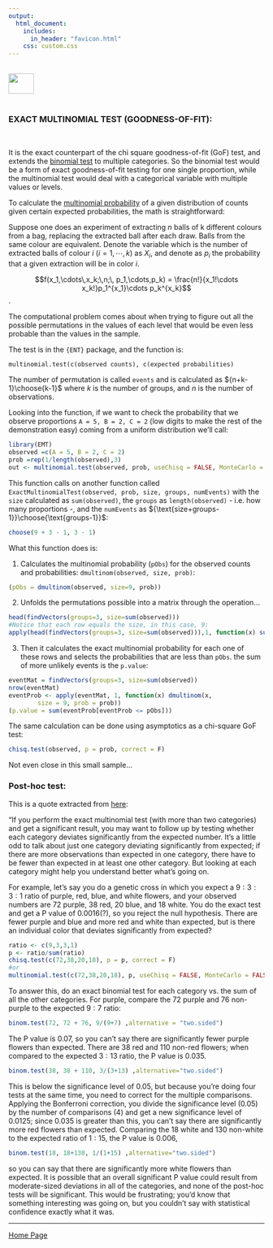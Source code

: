 ```yaml
---
output: 
  html_document:
    includes:
      in_header: "favicon.html" 
    css: custom.css
---
```


<br>
<a href="http://rinterested.github.io/statistics/index.html">
<img HEIGHT="40" WIDTH="50" src="https://cloud.githubusercontent.com/assets/9312897/10556783/a27a26fa-745c-11e5-9b1a-2d5bd737387a.PNG"></a>
<br><br>

### EXACT MULTINOMIAL TEST (GOODNESS-OF-FIT):
<br>

It is the exact counterpart of the chi square goodness-of-fit (GoF) test, and extends the [binomial test](http://rinterested.github.io/statistics/sample_proportion_to_population.html) to multiple categories. So the binomial test would be a form of exact goodness-of-fit testing for one single proportion, while the multinomial test would deal with a categorical variable with multiple values or levels.

To calculate the [multinomial probability](https://en.wikipedia.org/wiki/Multinomial_distribution) of a given distribution of counts given certain expected probabilities, the math is straightforward:


Suppose one does an experiment of extracting $n$ balls of k different colours from a bag, replacing the extracted ball after each draw. Balls from the same colour are equivalent. Denote the variable which is the number of extracted balls of colour $i$ ($i = 1,\cdots, k$) as $X_i$, and denote as $p_i$ the probability that a given extraction will be in color $i$.

$$f(x_1,\cdots\,x_k;\,n;\, p_1,\cdots,p_k) = \frac{n!}{x_1!\cdots x_k!}p_1^{x_1}\cdots p_k^{x_k}$$.

The computational problem comes about when trying to figure out all the possible permutations in the values of each level that would be even less probable than the values in the sample.

The test is in the `{ENT}` package, and the function is:

`multinomial.test(c(observed counts), c(expected probabilities)`

The number of permutation is called `events` and is calculated as ${n+k-1}\choose{k-1}$ where $k$ is the number of groups, and $n$ is the number of observations.

Looking into the function, if we want to check the probability that we observe proportions `A = 5, B = 2, C = 2` (low digits to make the rest of the demonstration easy) coming from a uniform distribution we'll call:

```r
library(EMT)
observed =c(A = 5, B = 2, C = 2)
prob =rep(1/length(observed),3)
out <- multinomial.test(observed, prob, useChisq = FALSE, MonteCarlo = FALSE)
```

This function calls on another function called `ExactMultinomialTest(observed, prob, size, groups, numEvents)` with the `size` calculated as `sum(observed)`, the `groups` as `length(observed)` - i.e. how many proportions -, and the `numEvents` as ${\text{size+groups-1}}\choose{\text{groups-1}}$:

```r
choose(9 + 3 - 1, 3 - 1)
```

What this function does is:

1. Calculates the multinomial probability (`pObs`) for the observed counts and probabilities: `dmultinom(observed, size, prob)`:

```r
(pObs = dmultinom(observed, size=9, prob))
```

2. Unfolds the permutations possible into a matrix through the operation...

```r
head(findVectors(groups=3, size=sum(observed)))
#Notice that each row equals the size, in this case, 9:
apply(head(findVectors(groups=3, size=sum(observed))),1, function(x) sum(x))
```

3. Then it calculates the exact multinomial probability for each one of these rows and selects the probabilities that are less than `pObs`. the sum of more unlikely events is the `p.value`:

```r
eventMat = findVectors(groups=3, size=sum(observed))
nrow(eventMat)
eventProb <- apply(eventMat, 1, function(x) dmultinom(x, 
        size = 9, prob = prob))
(p.value = sum(eventProb[eventProb <= pObs]))
```

The same calculation can be done using asymptotics as a chi-square GoF test:

```r
chisq.test(observed, p = prob, correct = F)
```

Not even close in this small sample...


### Post-hoc test:

This is a quote extracted from [here](http://www.biostathandbook.com/exactgof.html#posthoc):


"If you perform the exact multinomial test (with more than two categories) and get a significant result, you may want to follow up by testing whether each category deviates significantly from the expected number. It's a little odd to talk about just one category deviating significantly from expected; if there are more observations than expected in one category, there have to be fewer than expected in at least one other category. But looking at each category might help you understand better what's going on.

For example, let's say you do a genetic cross in which you expect a $9:3:3:1$ ratio of purple, red, blue, and white flowers, and your observed numbers are $72$ purple, $38$ red, $20$ blue, and $18$ white. You do the exact test and get a P value of $0.0016$(?), so you reject the null hypothesis. There are fewer purple and blue and more red and white than expected, but is there an individual color that deviates significantly from expected?

```r
ratio <- c(9,3,3,1)
p <- ratio/sum(ratio)
chisq.test(c(72,38,20,18), p = p, correct = F)
#or
multinomial.test(c(72,38,20,18), p, useChisq = FALSE, MonteCarlo = FALSE)
```

To answer this, do an exact binomial test for each category vs. the sum of all the other categories. For purple, compare the $72$ purple and $76$ non-purple to the expected $9:7$ ratio:

```r
binom.test(72, 72 + 76, 9/(9+7) ,alternative = "two.sided")
```
The P value is $0.07$, so you can't say there are significantly fewer purple flowers than expected. There are $38$ red and $110$ non-red flowers; when compared to the expected $3:13$ ratio, the P value is $0.035$. 

```r
binom.test(38, 38 + 110, 3/(3+13) ,alternative="two.sided")
```

This is below the significance level of $0.05$, but because you're doing four tests at the same time, you need to correct for the multiple comparisons. Applying the Bonferroni correction, you divide the significance level ($0.05$) by the number of comparisons ($4$) and get a new significance level of $0.0125$; since $0.035$ is greater than this, you can't say there are significantly more red flowers than expected. Comparing the $18$ white and $130$ non-white to the expected ratio of $1:15$, the P value is $0.006$, 

```r
binom.test(18, 18+130, 1/(1+15) ,alternative="two.sided")
```

so you can say that there are significantly more white flowers than expected.
It is possible that an overall significant P value could result from moderate-sized deviations in all of the categories, and none of the post-hoc tests will be significant. This would be frustrating; you'd know that something interesting was going on, but you couldn't say with statistical confidence exactly what it was.

---

<a href="http://rinterested.github.io/statistics/index.html">Home Page</a>
